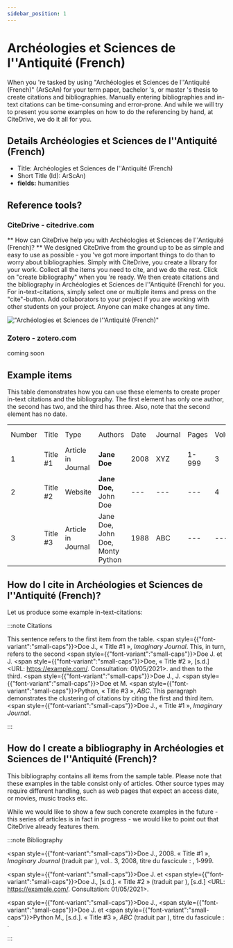 ```yaml
---
sidebar_position: 1
---
```


# Archéologies et Sciences de l''Antiquité (French)

When you 're tasked by using "Archéologies et Sciences de l''Antiquité (French)" (ArScAn) for your term paper, bachelor 's, or master 's thesis to create citations and bibliographies.
Manually entering bibliographies and in-text citations can be time-consuming and error-prone. And while we will try to present you some examples on how to do the referencing by hand, at CiteDrive, we do it all for you.

## Details  Archéologies et Sciences de l''Antiquité (French)
* Title: Archéologies et Sciences de l''Antiquité (French)
* Short Title (Id): ArScAn)
* **fields:** humanities

## Reference tools?
### CiteDrive - citedrive.com
** How can CiteDrive help you with Archéologies et Sciences de l''Antiquité (French)? **
We designed CiteDrive from the ground up to be as simple and easy to use as possible - you 've got more important things to do than to worry about bibliographies. Simply with CiteDrive, you create a library for your work. Collect all the items you need to cite, and we do the rest. Click on "create bibliography" when you 're ready. We then create citations and the bibliography in Archéologies et Sciences de l''Antiquité (French) for you. For in-text-citations, simply select one or multiple items and press on the "cite"-button. Add collaborators to your project if you are working with other students on your project. Anyone can make changes at any time.


!["Archéologies et Sciences de l''Antiquité (French)"](images/archeologies-et-sciences-de-lantiquite-french.svg "Choose Archéologies et Sciences de l''Antiquité (French) in the CiteDrive App")

### Zotero - zotero.com

coming soon

## Example items

This table demonstrates how you can use these elements to create proper in-text citations and the bibliography. The first element has only one author, the second has two, and the third has three. Also, note that the second element has no date.


<table>
  <tr>
   <td>Number
   </td>
   <td>Title
   </td>
   <td>Type
   </td>
   <td>Authors
   </td>
   <td>Date
   </td>
   <td>Journal
   </td>
   <td>Pages
   </td>
   <td>Volume
   </td>
   <td>Issue
   </td>
   <td>Access Date
   </td>
  </tr>
  <tr>
   <td>1
   </td>
   <td>Title #1
   </td>
   <td>Article in Journal
   </td>
   <td><strong>Jane Doe</strong>
   </td>
   <td>2008
   </td>
   <td>XYZ
   </td>
   <td>1-999
   </td>
   <td>3
   </td>
   <td>2
   </td>
   <td>--
   </td>
  </tr>
  <tr>
   <td>
2
   </td>
   <td>Title #2
   </td>
   <td>Website
   </td>
   <td><strong>Jane Doe, </strong>John Doe
   </td>
   <td>---
   </td>
   <td>---
   </td>
   <td>---
   </td>
   <td>4
   </td>
   <td>---
   </td>
   <td>2020-05-01
   </td>
  </tr>
  <tr>
   <td>3
   </td>
   <td>Title #3
   </td>
   <td>Article in Journal
   </td>
   <td>Jane Doe, John Doe, Monty Python
   </td>
   <td>1988
   </td>
   <td>ABC
   </td>
   <td>---
   </td>
   <td>---
   </td>
   <td>16
   </td>
   <td>---
   </td>
  </tr>
</table>



## How do I cite in  Archéologies et Sciences de l''Antiquité (French)?

Let us produce some example in-text-citations:

:::note Citations


This sentence refers to the first item from the table. <span style={{"font-variant":"small-caps"}}>Doe</span> J., « Title #1 », <i>Imaginary Journal</i>. This, in turn, refers to the second <span style={{"font-variant":"small-caps"}}>Doe</span> J. et J. <span style={{"font-variant":"small-caps"}}>Doe</span>, « Title #2 », [s.d.] <URL: https://example.com/. Consultation:   01/05/2021>.
and then to the third.  <span style={{"font-variant":"small-caps"}}>Doe</span> J., J. <span style={{"font-variant":"small-caps"}}>Doe</span> et M. <span style={{"font-variant":"small-caps"}}>Python</span>, « Title #3 », <i>ABC</i>.
This paragraph demonstrates the clustering of citations by citing the first and third item. <span style={{"font-variant":"small-caps"}}>Doe</span> J., « Title #1 », <i>Imaginary Journal</i>.

:::

## How do I create a bibliography in Archéologies et Sciences de l''Antiquité (French)?

This bibliography contains all items from the sample table. Please note that these examples in the table consist only of articles. Other source types may require different handling, such as web pages that expect an access date, or movies, music tracks etc.

While we would like to show a few such concrete examples in the future - this series of articles is in fact in progress - we would like to point out that CiteDrive already features them.

:::note Bibliography

<span style={{"font-variant":"small-caps"}}>Doe</span> J.,  2008. « Title #1 », <i>Imaginary Journal</i> (traduit par ), vol.. 3, 2008, titre du fascicule : , 1‑999.

<span style={{"font-variant":"small-caps"}}>Doe</span> J. et <span style={{"font-variant":"small-caps"}}>Doe</span> J.,  [s.d.]. « Title #2 » (traduit par ), [s.d.] <URL: https://example.com/. Consultation:   01/05/2021>.

<span style={{"font-variant":"small-caps"}}>Doe</span> J., <span style={{"font-variant":"small-caps"}}>Doe</span> J. et <span style={{"font-variant":"small-caps"}}>Python</span> M.,  [s.d.]. « Title #3 », <i>ABC</i> (traduit par ), titre du fascicule : .



:::


        